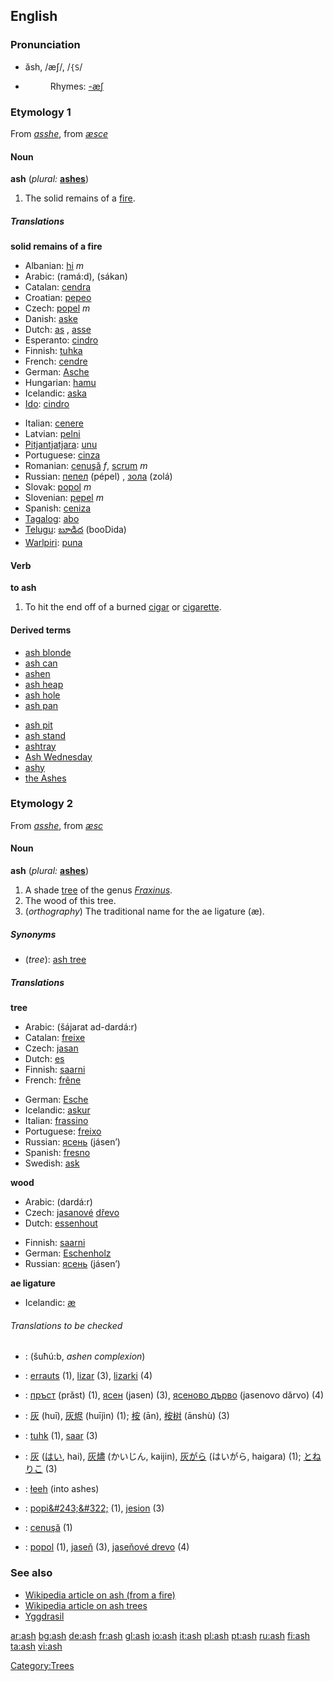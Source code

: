 {{see|Ash}}
==English==

===Pronunciation===
*ăsh, /æʃ/, /<tt>{S</tt>/
*{{audio|en-us-ash.ogg|Audio (US)}}
*:Rhymes: [[Rhymes:English:-æʃ|-æʃ]]

===Etymology 1===
From {{ME.}} ''[[asshe]]'', from {{OE.}} ''[[æsce]]''

====Noun====
'''ash''' (''plural:'' '''[[ashes]]''')

#The solid remains of a [[fire]].

=====Translations=====
'''solid remains of a fire'''
{{top}}
*Albanian: [[hi]] ''m''
*Arabic: {{ARchar|[[رماد]]}} (ramá:d), {{ARchar|[[سكن]]}} (sákan)
*Catalan: [[cendra]] {{f}}
*Croatian: [[pepeo]] {{m}}
*Czech: [[popel]] ''m''
*Danish: [[aske]]
*Dutch: [[as#Dutch|as]] {{f}}, [[asse#Dutch|asse]] {{f}}
*Esperanto: [[cindro]]
*Finnish: [[tuhka]]
*French: [[cendre]] {{m}}
*German: [[Asche]] {{f}}
*Hungarian: [[hamu]]
*Icelandic: [[aska]] {{f}}
*[[Ido]]: [[cindro]]
{{mid}}
*Italian: [[cenere]] {{f}}
*Latvian: [[pelni]] {{m}} {{p}}
*[[Pitjantjatjara]]: [[unu]]
*Portuguese: [[cinza]] {{f}}
*Romanian: [[cenuşă]] ''f'', [[scrum]] ''m''
*Russian: [[пепел]] (pépel) {{m}}, [[зола]] (zolá) {{f}}
*Slovak: [[popol]] ''m''
*Slovenian: [[pepel]] ''m''
*Spanish: [[ceniza]] {{f}}
*[[Tagalog]]: [[abo]]
*[[Telugu]]: [[బూడిద]] (booDida)
*[[Warlpiri]]: [[puna]]
{{bottom}}

====Verb====
'''to ash'''

#To hit the end off of a burned [[cigar]] or [[cigarette]].

====Derived terms====
{{top2}}
*[[ash blonde]]
*[[ash can]]
*[[ashen]]<!--belongs on the page for "ashen": Polish-popiół-->
*[[ash heap]]
*[[ash hole]]
*[[ash pan]]
{{mid2}}
*[[ash pit]]
*[[ash stand]]
*[[ashtray]]
*[[Ash Wednesday]]
*[[ashy]]
*[[the Ashes]]<!--in cricket-->
{{bottom}}

===Etymology 2===
From {{ME.}} ''[[asshe]]'', from {{OE.}} ''[[æsc]]''

====Noun====
'''ash''' (''plural:'' '''[[ashes]]''')
#A shade [[tree]] of the genus ''[[Fraxinus]]''.
#The wood of this tree.
#(''orthography'') The traditional name for the ae ligature (æ).

=====Synonyms=====
*(''tree''): [[ash tree]]

=====Translations=====
'''tree'''
{{top}}
*Arabic: {{ARchar|[[شجرة الدردار]]}} (šájarat ad-dardá:r) {{f}}
*Catalan: [[freixe]] {{m}}
*Czech: [[jasan]] {{m}}
*Dutch: [[es#Dutch|es]] {{m}}
*Finnish: [[saarni]]
*French: [[frêne]] {{m}}
{{mid}}
*German: [[Esche]] {{f}}
*Icelandic: [[askur]] {{m}}
*Italian: [[frassino]] {{m}}
*Portuguese: [[freixo]] {{m}}
*Russian: [[ясень]] (jásen’) {{m}}
*Spanish: [[fresno]] {{m}}
*Swedish: [[ask]]
{{bottom}}

'''wood'''
{{top}}
*Arabic: {{ARchar|[[دردار]]}} (dardá:r) {{m}}
*Czech: [[jasanový|jasanové]] [[dřevo]] {{n}}
*Dutch: [[essenhout]] {{n}}
{{mid}}
*Finnish: [[saarni]]
*German: [[Eschenholz]] {{n}}
*Russian: [[ясень]] (jásen’) {{m}}
{{bottom}}

'''ae ligature'''
{{top}}
*Icelandic: [[æ]] {{n}}
{{mid}}
{{bottom}}

======Translations to be checked======
<!--remove this section when all translations have been put into the appropriate table(s)-->
{{checktrans}}

*{{ttbc|Arabic}}: {{ARchar|[[شحوب]]}} (šuħú:b, ''ashen complexion'')
*{{ttbc|Basque}}: [[errauts]] (1), [[lizar]] (3), [[lizarki]] (4)
*{{ttbc|Bulgarian}}: [[пръст]] (prǎst) {{f}} (1), [[ясен]] (jasen) {{m}} (3), [[ясеново дърво]] (jasenovo dǎrvo) {{n}} (4)
*{{ttbc|Chinese}}: [[灰]] (huī), [[灰烬]] (huījìn) (1); [[桉]] (ān), [[桉树]] (ānshù) (3)
*{{ttbc|Estonian}}: [[tuhk]] (1), [[saar#Estonian|saar]] (3)
*{{ttbc|Japanese}}: [[灰]] ([[はい]], hai), [[灰燼]] (かいじん, kaijin), [[灰がら]] (はいがら, haigara) (1); [[とねりこ]] (3)
*{{ttbc|Navajo}}: [[łeeh]] (into ashes)
*{{ttbc|Polish}}: [[popi&#243;&#322;]] {{m}} (1), [[jesion]] {{m}} (3)
*{{ttbc|Romanian}}: [[cenuşă]] {{f}} (1)
*{{ttbc|Slovak}}: [[popol]] {{m}} (1), [[jaseň]] {{m}} (3),  [[jaseňové drevo]] {{n}} (4)

===See also===
*[[w:ash|Wikipedia article on ash (from a fire)]]
*[[w:ash tree|Wikipedia article on ash trees]]
*[[Yggdrasil]]

[[Category:Trees]]

[[ar:ash]]
[[bg:ash]]
[[de:ash]]
[[fr:ash]]
[[gl:ash]]
[[io:ash]]
[[it:ash]]
[[pl:ash]]
[[pt:ash]]
[[ru:ash]]
[[fi:ash]]
[[ta:ash]]
[[vi:ash]]